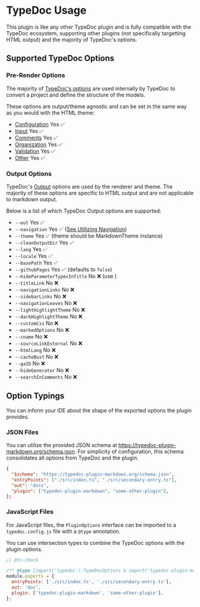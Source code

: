 
# TypeDoc Usage

This plugin is like any other TypeDoc plugin and is fully compatible with the TypeDoc ecosystem, supporting other plugins (not specifically targetting HTML output) and the majority of TypeDoc's options.

## Supported TypeDoc Options

### Pre-Render Options

The majority of [TypeDoc's options](https://typedoc.org/options/) are used internally by TypeDoc to convert a project and define the structure of the models.

These options are output/theme agnostic and can be set in the same way as you would with the HTML theme:

- [Configuration](https://typedoc.org/options/configuration/) Yes ✅
- [Input](https://typedoc.org/options/input/) Yes ✅
- [Comments](https://typedoc.org/options/comments/) Yes ✅
- [Organization](https://typedoc.org/options/organization/) Yes ✅
- [Validation](https://typedoc.org/options/validation/) Yes ✅
- [Other](https://typedoc.org/options/other/) Yes ✅

### Output Options

TypeDoc's [Output](https://typedoc.org/options/output/) options are used by the renderer and theme. The majority of these options are specific to HTML output and are not applicable to markdown output.

Below is a list of which TypeDoc Output options are supported:

- `--out` Yes ✅
- `--navigation` Yes ✅ ([See Utilizing Navigation](/api-docs/Document.Utilizing-Navigation))
- `--theme` Yes ✅ (theme should be MarkdownTheme instance)
- `--cleanOutputDir` Yes ✅
- `--lang` Yes ✅
- `--locale` Yes ✅
- `--basePath` Yes ✅
- `--githubPages` Yes ✅ (defaults to `false`)
- `--hideParameterTypesInTitle` No ❌ (use <OptionLink type="display" name="expandParameters" />)
- `--titleLink` No ❌
- `--navigationLinks` No ❌
- `--sidebarLinks` No ❌
- `--navigationLeaves` No ❌
- `--lightHighlightTheme` No ❌
- `--darkHighlightTheme` No ❌
- `--customCss` No ❌
- `--markedOptions` No ❌
- `--cname` No ❌
- `--sourceLinkExternal` No ❌
- `--htmlLang` No ❌
- `--cacheBust` No ❌
- `--gaID` No ❌
- `--hideGenerator` No ❌
- `--searchInComments` No ❌

## Option Typings

You can inform your IDE about the shape of the exported options the plugin provides.

### JSON Files

You can utilize the provided JSON schema at https://typedoc-plugin-markdown.org/schema.json. For simplicity of configuration, this schema consolidates all options from TypeDoc and the plugin.

```json filename="typedoc.json"
{
  "$schema": "https://typedoc-plugin-markdown.org/schema.json",
  "entryPoints": ["./src/index.ts", "./src/secondary-entry.ts"],
  "out": "docs",
  "plugin": ["typedoc-plugin-markdown", "some-other-plugin"],
};
```

### JavaScript Files

For JavaScript files, the `PluginOptions` interface can be imported to a `typedoc.config.js` file with a `@type` annotation.

You can use intersection types to combine the TypeDoc options with the plugin options.

```js filename="typedoc.config.cjs"
// @ts-check

/** @type {import('typedoc').TypeDocOptions & import('typedoc-plugin-markdown').PluginOptions} */
module.exports = {
  entryPoints: ['./src/index.ts', './src/secondary-entry.ts'],
  out: 'doc',
  plugin: ['typedoc-plugin-markdown', 'some-other-plugin'],
};
```
